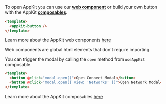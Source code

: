 To open AppKit you can use our [**web component**](../../../appkit/vue/core/components) or build your own button with the AppKit [**composables**](../../../appkit/vue/core/composables#useAppKit).

<Tabs>
<Tab title="Web Components">

```html
<template>
  <appkit-button />
</template>
```

Learn more about the AppKit web components [here](../../../appkit/vue/core/components)

<Info>
Web components are global html elements that don't require importing.
</Info>

</Tab>
<Tab title="Composables">

You can trigger the modal by calling the `open` method from `useAppKit` composable.

```html
<template>
  <button @click="modal.open()">Open Connect Modal</button>
  <button @click="modal.open({ view: 'Networks' })">Open Network Modal</button>
</template>
```

Learn more about the AppKit composables [here](../../../appkit/vue/core/composables)

</Tab>
</Tabs>
